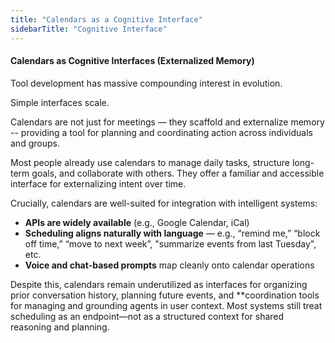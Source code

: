 ```yaml
---
title: "Calendars as a Cognitive Interface"
sidebarTitle: "Cognitive Interface" 
---
```


#### Calendars as Cognitive Interfaces (Externalized Memory)

Tool development has massive compounding interest in evolution. 

Simple interfaces scale. 

Calendars are not just for meetings — they scaffold and externalize memory -- providing a tool for planning and coordinating action across individuals and groups.

Most people already use calendars to manage daily tasks, structure long-term goals, and collaborate with others. They offer a familiar and accessible interface for externalizing intent over time.

Crucially, calendars are well-suited for integration with intelligent systems:

- **APIs are widely available** (e.g., Google Calendar, iCal)
- **Scheduling aligns naturally with language** — e.g., “remind me,” “block off time,” “move to next week”, "summarize events from last Tuesday", etc. 
- **Voice and chat-based prompts** map cleanly onto calendar operations

Despite this, calendars remain underutilized as interfaces for organizing prior conversation history, planning future events, and **coordination tools for managing and grounding agents in user context. Most systems still treat scheduling as an endpoint—not as a structured context for shared reasoning and planning.
